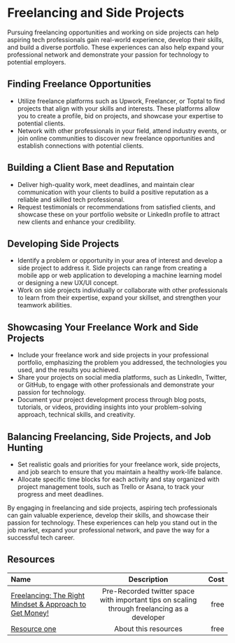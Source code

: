 # Freelancing and Side Projects

Pursuing freelancing opportunities and working on side projects can help aspiring tech professionals gain real-world
experience, develop their skills, and build a diverse portfolio. These experiences can also help expand your professional
network and demonstrate your passion for technology to potential employers.

## Finding Freelance Opportunities

- Utilize freelance platforms such as Upwork, Freelancer, or Toptal to find projects that align with your skills and
  interests. These platforms allow you to create a profile, bid on projects, and showcase your expertise to potential clients.
- Network with other professionals in your field, attend industry events, or join online communities to discover new
  freelance opportunities and establish connections with potential clients.

## Building a Client Base and Reputation

- Deliver high-quality work, meet deadlines, and maintain clear communication with your clients to build a positive
  reputation as a reliable and skilled tech professional.
- Request testimonials or recommendations from satisfied clients, and showcase these on your portfolio website or
  LinkedIn profile to attract new clients and enhance your credibility.

## Developing Side Projects

- Identify a problem or opportunity in your area of interest and develop a side project to address it. Side projects can
  range from creating a mobile app or web application to developing a machine learning model or designing a new UX/UI concept.
- Work on side projects individually or collaborate with other professionals to learn from their expertise, expand your
  skillset, and strengthen your teamwork abilities.

## Showcasing Your Freelance Work and Side Projects

- Include your freelance work and side projects in your professional portfolio, emphasizing the problem you addressed,
  the technologies you used, and the results you achieved.
- Share your projects on social media platforms, such as LinkedIn, Twitter, or GitHub, to engage with other professionals
  and demonstrate your passion for technology.
- Document your project development process through blog posts, tutorials, or videos, providing insights into your
  problem-solving approach, technical skills, and creativity.

## Balancing Freelancing, Side Projects, and Job Hunting

- Set realistic goals and priorities for your freelance work, side projects, and job search to ensure that you maintain a
  healthy work-life balance.
- Allocate specific time blocks for each activity and stay organized with project management tools, such as Trello or Asana,
  to track your progress and meet deadlines.

By engaging in freelancing and side projects, aspiring tech professionals can gain valuable experience, develop their skills,
and showcase their passion for technology. These experiences can help you stand out in the job market, expand your
professional network, and pave the way for a successful tech career.

## Resources

| Name   | Description | Cost |
| :----- | :----: | ----: |
| [Freelancing: The Right Mindset & Approach to Get Money!](https://www.arit.dev/freelancing)    |  Pre-Recorded twitter space with important tips on scaling through freelancing as a developer   |   free |
| [Resource one](https://example.com/)    |  About this resources   |   free |